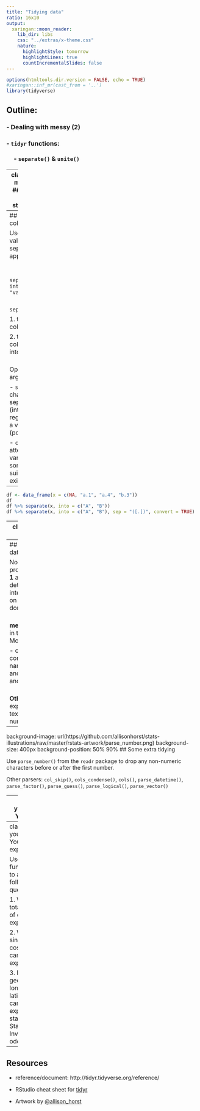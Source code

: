 ```yaml
---
title: "Tidying data"
ratio: 16x10
output:
  xaringan::moon_reader:
    lib_dir: libs
    css: "../extras/x-theme.css"
    nature:
      highlightStyle: tomorrow
      highlightLines: true
      countIncrementalSlides: false
---
```


```r
options(htmltools.dir.version = FALSE, echo = TRUE)
#xaringan::inf_mr(cast_from = '..') 
library(tidyverse)
```


## Outline: <br>
### - Dealing with messy (2)

### - `tidyr` functions: <br><br> &nbsp;&nbsp;&nbsp;&nbsp; - `separate()` & `unite()`

---
class: inverse, center, middle
# Messy (2): 
## Multiple variables are <br>stored in one column

---
## one col $\rightarrow$ multiple cols  

Use `separate()` to split values wherever a separator character appears

&nbsp;&nbsp;&nbsp;&nbsp;   `data %>%` <br> &nbsp;&nbsp;&nbsp;&nbsp;  &nbsp;&nbsp;&nbsp;&nbsp; `separate(combined_var, into = c("var1", "var2"))`

<br>
`separate()` arguments:   

  1. the name of the column to separate  
  
  2. the names of the columns to separate into
  
<br>
Optional `separate()` arguments:  

- `sep` : a specific character to use to separate a column (interpreted as a regular expression) OR a vector of integers (positions to split at)

- `convert = TRUE` : attempt to convert variable types to something more suitable than the existing type.
---


```r
df <- data_frame(x = c(NA, "a.1", "a.4", "b.3"))
df 
df %>% separate(x, into = c("A", "B")) 
df %>% separate(x, into = c("A", "B"), sep = "([.])", convert = TRUE)
```

---
class: yourturn
# Your Turn


The Iowa Data Portal is a wealth of information on and about the State of Iowa. The website 
[Campaign Expenditures](https://data.iowa.gov/Government/Campaign-Expenditures/3adi-mht4/data) provides data on campaign expenditures. The code below reads the data into an R session.

```
url <- "https://data.iowa.gov/api/views/3adi-mht4/rows.csv"
campaign <- readr::read_csv(url)
```

Assess the 'messiness' of the data. List issues that prevent us from working with the data directly. Which of these issues are of type (1) or (2) of messiness?

---
## Problems with the data:

No **messy 1**?  
- problems of type **Messy 1** are typically hard to detect and often up to interpretation/dependent on the analysis to be done.

<br>
**messy 2**? 
- `Date` is text, in the format of Month/Day/Year 

- city coordinates are a combination of City name, state, zip code and geographic latitude and longitude. 

<br>
**Other messiness**? 
- expenditure amount is a textual expression, not a number 


---
background-image: url(https://github.com/allisonhorst/stats-illustrations/raw/master/rstats-artwork/parse_number.png)
background-size: 400px
background-position: 50% 90%
## Some extra tidying

Use `parse_number()` from the `readr` package to drop any non-numeric characters before or after the first number.  

Other parsers: `col_skip()`, `cols_condense()`, `cols()`, `parse_datetime()`, `parse_factor()`, `parse_guess()`, `parse_logical()`, `parse_vector()`


---
class: yourturn
# Your Turn 

-  Check the help for the function `parse_number()` in the `readr` package and use it on the campaign expenditure data.

- Use `separate()` to split the date variable into year, month and day.

- Use `separate()` again to extract geographic latitude and longitude <br> **Hint**: you might need several steps of `separate()`


---
class: yourturn
# Your Turn - exploration

Use `dplyr` functionality to answer the following questions:

  1. What is the total amount of campaign expenditure?
  
  2. What is the single largest cost in the campaign expenditures?
  
  3. Plot geographic longitude and latitude. Do campaign expenditures stay in the State of IA? Investigate oddities.



---
## Resources


- reference/document: http://tidyr.tidyverse.org/reference/

- RStudio cheat sheet for [tidyr](https://github.com/rstudio/cheatsheets/blob/master/data-import.pdf)

- Artwork by [@allison_horst](https://twitter.com/allison_horst?ref_src=twsrc%5Egoogle%7Ctwcamp%5Eserp%7Ctwgr%5Eauthor)

